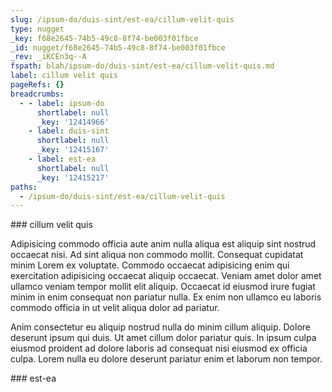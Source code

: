 ```yaml
---
slug: /ipsum-do/duis-sint/est-ea/cillum-velit-quis
type: nugget
_key: f68e2645-74b5-49c8-8f74-be003f01fbce
_id: nugget/f68e2645-74b5-49c8-8f74-be003f01fbce
_rev: _iKCEn3q--A
fspath: blah/ipsum-do/duis-sint/est-ea/cillum-velit-quis.md
label: cillum velit quis
pageRefs: {}
breadcrumbs:
  - - label: ipsum-do
      shortlabel: null
      _key: '12414966'
    - label: duis-sint
      shortlabel: null
      _key: '12415167'
    - label: est-ea
      shortlabel: null
      _key: '12415217'
paths:
  - /ipsum-do/duis-sint/est-ea/cillum-velit-quis
---
```


<NuggetArea>
<Nugget slug="/ipsum-do/duis-sint/est-ea/cillum-velit-quis" type="nugget" _key="f68e2645-74b5-49c8-8f74-be003f01fbce" _id="nugget/f68e2645-74b5-49c8-8f74-be003f01fbce" _rev="_iKCEn3q--A" fspath="blah/ipsum-do/duis-sint/est-ea/cillum-velit-quis.md" label="cillum velit quis" paths="/ipsum-do/duis-sint/est-ea/cillum-velit-quis">
<NuggetBody>
### cillum velit quis

Adipisicing commodo officia aute anim nulla aliqua est aliquip sint nostrud occaecat nisi. Ad sint aliqua non commodo mollit. Consequat cupidatat minim Lorem ex voluptate. Commodo occaecat adipisicing enim qui exercitation adipisicing occaecat aliquip occaecat. Veniam amet dolor amet ullamco veniam tempor mollit elit aliquip. Occaecat id eiusmod irure fugiat minim in enim consequat non pariatur nulla. Ex enim non ullamco eu laboris commodo officia in ut velit aliqua dolor ad pariatur.

Anim consectetur eu aliquip nostrud nulla do minim cillum aliquip. Dolore deserunt ipsum qui duis. Ut amet cillum dolor pariatur quis. In ipsum culpa eiusmod proident ad dolore laboris ad consequat nisi eiusmod ex officia culpa. Lorem nulla eu dolore deserunt pariatur enim et laborum non tempor.

</NuggetBody>
<Breadcrumbs>
<Crumbs>
<Crumb _key="12414966" label="ipsum-do" /><Crumb _key="12415167" label="duis-sint" /><Crumb _key="12415217" label="est-ea" />
</Crumbs>
</Breadcrumbs>
</Nugget>

<NuggetsInbound>
</NuggetsInbound>
<NuggetsOutbound>
</NuggetsOutbound>
</NuggetArea>
<PassagesInbound>
<Passage direction="inbound" type="passage" _key="12415217" _id="passage/12415217" _rev="_iKCEn3q--_" label="est-ea" passage="est-ea" fspath="blah/ipsum-do/duis-sint/est-ea" paths="/ipsum-do/duis-sint/est-ea" slug="/ipsum-do/duis-sint/est-ea">
<NuggetBody>
### est-ea

</NuggetBody>
<Breadcrumbs>
<Crumbs>
<Crumb _key="12414966" label="ipsum-do" /><Crumb _key="12415167" label="duis-sint" />
</Crumbs>
</Breadcrumbs>
</Passage>

</PassagesInbound>
<PassagesOutbound>
</PassagesOutbound>